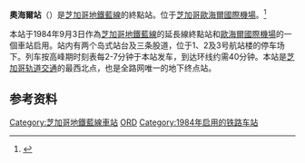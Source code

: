 {{noteTA
|G1=Transport
|T=zh-hans:奥黑尔站;zh-hk:奧黑爾站;zh-tw:歐海爾站;
|1=zh-cn:奥黑尔; zh-tw:歐海爾; zh-hk:奧黑爾;
|2=zh-hk: 芝加哥軌道交通;zh-cn: 芝加哥轨道交通;zh-tw:芝加哥捷運
}}
{{Infobox station
| name = 奧海爾站
| eng_name = O'Hare station
| image = 20141007 03 CTA Blue Line L @ O'Hare.jpg
| image_size = 
| address = 奧海爾徑10000號<br>10000 West O'Hare Ave
| borough = [[伊利諾伊州|伊利諾伊州]][[芝加哥|芝加哥]]
| country = [[美國|美國]]
| coordinates = {{coord|41.981127|-87.900876|type:railwaystation_region:US-IL|display=inline}}
| type = [[芝加哥地鐵|芝加哥地鐵]]車站
| line = {{link-en|奧海爾支線|O'Hare Branch}}（[[芝加哥地鐵藍線|藍線]]）
| other = {{link-en|機場交通系統|Airport Transit System}}<br>{{link-en|步伐巴士|Pace (transit)}}<br>[[芝加哥通勤鐵路|芝加哥通勤鐵路]]
| platform = 2個[[島式月台|島式月台]]/1個[[港灣式月台|港灣式月台]]/1個[[混合式月台|混合式月台]]
| parking = 
| bicycle = 是
| opened = 1984年9月3日
| ADA = true
| rebuilt = 
| structure = 地下
| tracks = 3
| owned = [[芝加哥交通局|芝加哥交通局]]
| pass_year = 2017
| passengers = 3,934,421<ref>{{cite web| last = | first = | authorlink = | coauthors = | title = Annual Ridership Report – Calendar Year 2017| work = | publisher = Chicago Transit Authority, Ridership Analysis and Reporting| date = January 31, 2018| url = https://www.transitchicago.com/assets/1/6/2017_CTA_Annual_Ridership_Report.pdf| format = | doi = | accessdate = July 29, 2018| archive-date = 2018-08-07| archive-url = https://web.archive.org/web/20180807170456/https://www.transitchicago.com/assets/1/6/2017_CTA_Annual_Ridership_Report.pdf| dead-url = yes}}</ref>
| pass_percent = -1.6
| pass_rank = 6/143
| services = 
| route_map = {{Routemap|legend=track|inline=1|map=
utENDEa!~BSl\BS\utENDEa!~BSr
utSTR+BSl\utENDEa!~BSalr\utSTR+BSr
utSTR+BSl\utSTR+BSlr\utSTR+BSr
utSTR+BSl\utSTR+BSlr\utSTR+BSr
utSTR\utKRWgl+l\utKRWgr+r
utKRWgl\utKRWg+r\utSTR
utSTR!~POINTERg@fq\utKRWgl\utKRWg+r~~{{BSto|[[芝加哥地鐵藍線|藍線]]|東往[[森林公園站_(芝加哥)|森林公園]]}}
utKRWg+l\utKRWgr\utSTR
utSTR!~MFADEf\utSTR!~MFADEf\utSTR!~MFADEf
 }}
}} 
'''奧海爾站'''（{{lang-en|O'Hare station}}）是[[芝加哥地鐵藍線|芝加哥地鐵藍線]]的終點站。位于[[芝加哥|芝加哥]][[歐海爾國際機場|歐海爾國際機場]]。<ref name=Chicago-"L".org>{{cite web|url=http://www.chicago-l.org/stations/ohare.html|last=Garfield|first=Graham|title=O'Hare|accessdate=September 30, 2006|work=Chicago-"L".org|archive-date=2021-03-09|archive-url=https://web.archive.org/web/20210309180852/https://www.chicago-l.org/stations/ohare.html|dead-url=no}}</ref>

本站于1984年9月3日作為[[芝加哥地鐵藍線|芝加哥地鐵藍線]]的延長線終點站和[[歐海爾國際機場|歐海爾國際機場]]的一個車站启用。站内有两个岛式站台及三条股道，位于1、2及3号航站楼的停车场下。列车按高峰期时刻表每2-7分钟于本站发车，到达环线约需40分钟。本站是[[芝加哥轨道交通|芝加哥轨道交通]]的最西北点，也是全路网唯一的地下终点站。

==参考资料==
{{Commons category|O'Hare (CTA)}}
{{Reflist}}

{{芝加哥地鐵藍線}}
[[Category:芝加哥地鐵藍線車站|Category:芝加哥地鐵藍線車站]]
[[Category:聯絡機場的美國鐵路車站|ORD]]
[[Category:1984年启用的铁路车站|Category:1984年启用的铁路车站]]